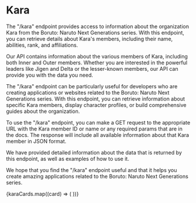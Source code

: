 # Kara


The "/kara" endpoint provides access to information about the organization Kara from the Boruto: Naruto Next Generations series. With this endpoint, you can retrieve details about Kara's members, including their name, abilities, rank, and affiliations.

Our API contains information about the various members of Kara, including both Inner and Outer members. Whether you are interested in the powerful leaders like Jigen and Delta or the lesser-known members, our API can provide you with the data you need.

The "/kara" endpoint can be particularly useful for developers who are creating applications or websites related to the Boruto: Naruto Next Generations series. With this endpoint, you can retrieve information about specific Kara members, display character profiles, or build comprehensive guides about the organization.

To use the "/kara" endpoint, you can make a GET request to the appropriate URL with the Kara member ID or name or any required params that are in the docs. The response will include all available information about that Kara member in JSON format.

We have provided detailed information about the data that is returned by this endpoint, as well as examples of how to use it.

We hope that you find the "/kara" endpoint useful and that it helps you create amazing applications related to the Boruto: Naruto Next Generations series.

<div className="h-10" />

<Cards>
  {karaCards.map((card) => (
    <Card
      key={`card-${card.href}`}
      title={card.title}
      href={card.href}
    />
))}

</Cards>

